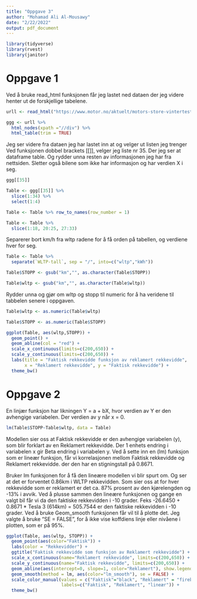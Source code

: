 ```yaml
---
title: "Oppgave 3"
author: "Mohamad Ali Al-Mousawy"
date: "2/22/2022"
output: pdf_document
---
```


```r
library(tidyverse)
library(rvest)
library(janitor)
```

# Oppgave 1

Ved å bruke read_html funksjonen får jeg lastet ned dataen der jeg videre 
henter ut de forskjellige tabelene.
```r
urll <- read_html("https://www.motor.no/aktuelt/motors-store-vintertest-av-rekkevidde-pa-elbiler/217132")

ggg <- urll %>% 
  html_nodes(xpath ="//div") %>% 
  html_table(trim = TRUE)
```


Jeg ser videre fra dataen jeg har lastet inn at og velger ut listen jeg trenger
Ved funksjonen dobbel brackets [[]], velger jeg liste nr 35.
Der jeg ser at dataframe table. 
Og rydder unna resten av informasjonen jeg har fra nettsiden.
Sletter også bilene som ikke har informasjon og har verdien X i seg.


```r
ggg[[35]]

Table <- ggg[[35]] %>% 
  slice(1:34) %>% 
  select(1:4)

Table <- Table %>% row_to_names(row_number = 1)

Table <- Table %>% 
  slice(1:18, 20:25, 27:33)
```

Separerer bort km/h fra wltp radene for å få orden på tabellen,
og verdiene hver for seg.

```r
Table <- Table %>% 
  separate(`WLTP-tall`, sep = "/", into=c("wltp","kWh"))

Table$STOPP <- gsub("km","", as.character(Table$STOPP))

Table$wltp <- gsub("km","", as.character(Table$wltp))
```

Rydder unna og gjør om wltp og stopp til numeric for å ha veridene 
til tabbelen senere i oppgaven.

```r
Table$wltp <- as.numeric(Table$wltp)

Table$STOPP <- as.numeric(Table$STOPP)
```

```r
ggplot(Table, aes(wltp,STOPP)) +
  geom_point() +
  geom_abline(col = "red") +
  scale_x_continuous(limits=c(200,650)) +
  scale_y_continuous(limits=c(200,650)) +
  labs(title = "Faktisk rekkevidde funksjon av reklamert rekkevidde", 
       x = "Reklamert rekkevidde", y = "Faktisk rekkevidde") +
  theme_bw()
```

# Oppgave 2

En linjær funksjon har likningen Y = a + bX, 
hvor verdien av Y er den avhengige variabelen. 
Der verdien av y når x = 0.

```r
lm(Table$STOPP~Table$wltp, data = Table)
```

Modellen sier oss at Faktisk rekkevidde er den avhengige variabelen (y), 
som blir forklart av en Reklamert rekkevidde. 
Der 1 enhets endring i variabelen x gir Beta endring i variabelen y. 
Ved å sette inn en (lm) funksjon som er lineær funksjon, 
får vi korrelasjonen mellom Faktisk rekkevidde og Reklamert rekkevidde. 
der den har en stigningstall på 0.8671.

Bruker lm funksjonen for å få den lineære modellen vi blir spurt om.
Og ser at det er forventet 0.86km i WLTP rekkevidden.
Som sier oss at for hver rekkevidde som er reklamert er det ca. 87%
prosent av den kjørelengden og -13% i avvik.
Ved å plusse sammen den lineære funksjonen og gange en valgt bil får vi da
den faktiske rekkevidden i -10 grader.
Feks -26.6450 + 0.8671  * Tesla 3 (614km) = 505.7544 er den faktiske
rekkevidden i -10 grader. 
Ved å bruke Geom_smooth funksjonen får vil til å plotte det.
Jeg valgte å bruke "SE = FALSE", for å ikke vise koffdiens linje eller
nivåene i plotten, som er på 95%.

```r
ggplot(Table, aes(wltp, STOPP)) +
  geom_point(aes(color="Faktisk")) +
  labs(color = "Rekkevidder") +
  ggtitle("Faktisk rekkevidde som funksjon av Reklamert rekkevidde") +
  scale_x_continuous(name="Reklamert rekkevidde", limits=c(200,650)) +
  scale_y_continuous(name="Faktisk rekkevidde", limits=c(200,650)) +
  geom_abline(aes(intercept=0, slope=1, color="Reklamert"), show.legend = FALSE) +
  geom_smooth(method = lm, aes(color="lm_smooth"), se = FALSE) +
  scale_color_manual(values = c("Faktisk"="black", "Reklamert" = "firebrick", "lm_smooth"="turquoise3"),
                     labels=c("Faktisk", "Reklamert", "lineær")) +
  theme_bw()
```